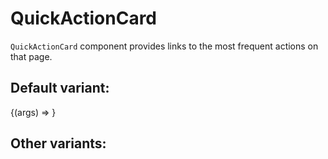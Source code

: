 
<Meta title="Core/QuickActionCard" component={QuickActionCard} />

# QuickActionCard

`QuickActionCard` component provides links to the most frequent actions on that page.

## Default variant:

<Canvas>
  <Story
    name="Default"
    args={{ quickActions: quickActionTestData, title: "Quick Actions" }}
  >
    {(args) => <QuickActionCard {...args} />}
  </Story>
</Canvas>

## Other variants:

<ArgsTable of={QuickActionCard} />
